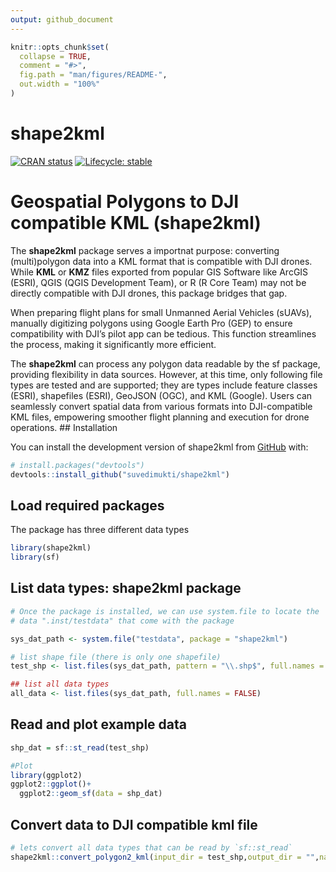 ```yaml
---
output: github_document
---
```


<!-- README.md is generated from README.Rmd. Please edit that file -->

```r
knitr::opts_chunk$set(
  collapse = TRUE,
  comment = "#>",
  fig.path = "man/figures/README-",
  out.width = "100%"
)
```

# shape2kml

<!-- badges: start -->
[![CRAN status](https://www.r-pkg.org/badges/version/shape2kml)](https://CRAN.R-project.org/package=shape2kml)
[![Lifecycle: stable](https://img.shields.io/badge/lifecycle-stable-brightgreen.svg)](https://lifecycle.r-lib.org/articles/stages.html#stable)
<!-- badges: end -->

# Geospatial Polygons to DJI compatible KML (shape2kml)
The **shape2kml** package serves a importnat purpose: converting (multi)polygon data into a KML format that is compatible with DJI drones. While **KML** or **KMZ** files exported from popular GIS Software like ArcGIS (ESRI), QGIS (QGIS Development Team), or R (R Core Team) may not be directly compatible with DJI drones, this package bridges that gap.

When preparing flight plans for small Unmanned Aerial Vehicles (sUAVs), manually digitizing polygons using Google Earth Pro (GEP) to ensure compatibility with DJI's pilot app can be tedious. This function streamlines the process, making it significantly more efficient.

The **shape2kml** can process any polygon data readable by the sf package, providing flexibility in data sources. However, at this time, only following file types are tested and are supported; they are types include feature classes (ESRI), shapefiles (ESRI), GeoJSON (OGC), and KML (Google). Users can seamlessly convert spatial data from various formats into DJI-compatible KML files, empowering smoother flight planning and execution for drone operations.
## Installation

You can install the development version of shape2kml from [GitHub](https://github.com/) with:

``` r
# install.packages("devtools")
devtools::install_github("suvedimukti/shape2kml")
```

## Load required packages

The package has three different data types

```r
library(shape2kml)
library(sf)
```

## List data types: shape2kml package

```r
# Once the package is installed, we can use system.file to locate the 
# data ".inst/testdata" that come with the package

sys_dat_path <- system.file("testdata", package = "shape2kml")

# list shape file (there is only one shapefile)
test_shp <- list.files(sys_dat_path, pattern = "\\.shp$", full.names = TRUE)

## list all data types
all_data <- list.files(sys_dat_path, full.names = FALSE)
```

## Read and plot example data


```r
shp_dat = sf::st_read(test_shp)

#Plot
library(ggplot2)
ggplot2::ggplot()+
  ggplot2::geom_sf(data = shp_dat)
```

## Convert data to DJI compatible kml file

```r
# lets convert all data types that can be read by `sf::st_read`
shape2kml::convert_polygon2_kml(input_dir = test_shp,output_dir = "",name_field = "tile_id",desc_field = "",recursive = FALSE)


```
